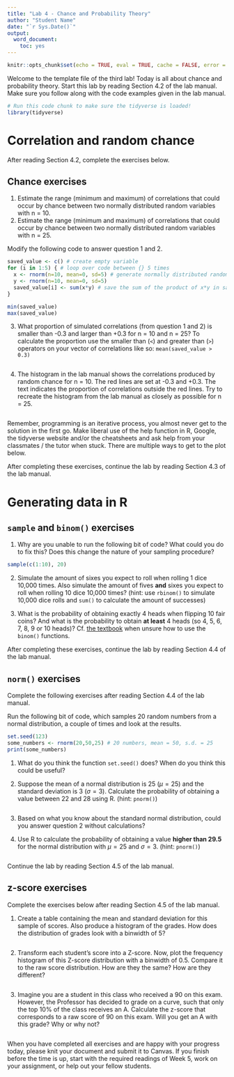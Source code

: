 ```yaml
---
title: "Lab 4 - Chance and Probability Theory"
author: "Student Name"
date: "`r Sys.Date()`"
output:
  word_document:
    toc: yes
---
```


```r
knitr::opts_chunk$set(echo = TRUE, eval = TRUE, cache = FALSE, error = TRUE, message = FALSE, warning = TRUE, tidy = FALSE)
```

Welcome to the template file of the third lab! Today is all about chance and probability theory. Start this lab by reading Section 4.2 of the lab manual. Make sure you follow along with the code examples given in the lab manual. 

```r
# Run this code chunk to make sure the tidyverse is loaded! 
library(tidyverse) 
```


# Correlation and random chance
After reading Section 4.2, complete the exercises below. 

## Chance exercises
1. Estimate the range (minimum and maximum) of correlations that could occur by chance between two normally distributed random variables with n = 10.
2. Estimate the range (minimum and maximum) of correlations that could occur by chance between two normally distributed random variables with n = 25.

Modify the following code to answer question 1 and 2.  

```r
saved_value <- c() # create empty variable
for (i in 1:5) { # loop over code between {} 5 times
  x <- rnorm(n=10, mean=0, sd=5) # generate normally distributed random variables
  y <- rnorm(n=10, mean=0, sd=5)
  saved_value[i] <- sum(x*y) # save the sum of the product of x*y in saved_value
}

min(saved_value)
max(saved_value)

```

3. What proportion of simulated correlations (from question 1 and 2) is smaller than -0.3 and larger than +0.3 for n = 10 and n = 25? To calculate the proportion use the smaller than (`<`) and greater than (`>`) operators on your vector of correlations like so: `mean(saved_value > 0.3)`

```r

```

4. The histogram in the lab manual shows the correlations produced by random chance for n = 10. The red lines are set at -0.3 and +0.3. The text indicates the proportion of correlations outside the red lines. Try to recreate the histogram from the lab manual as closely as possible for n = 25.

```r

```

Remember, programming is an iterative process, you almost never get to the solution in the first go. Make liberal use of the help function in R, Google, the tidyverse website and/or the cheatsheets and ask help from your classmates / the tutor when stuck. There are multiple ways to get to the plot below. 

After completing these exercises, continue the lab by reading Section 4.3 of the lab manual.

# Generating data in R

## `sample` and `binom()` exercises
1. Why are you unable to run the following bit of code? What could you do to fix this? Does this change the nature of your sampling procedure?
```r
sample(c(1:10), 20)
```

2. Simulate the amount of sixes you expect to roll when rolling 1 dice 10,000 times. Also simulate the amount of fives **and** sixes you expect to roll when rolling 10 dice 10,000 times? (hint: use `rbinom()` to simulate 10,000 dice rolls and `sum()` to calculate the amount of successes)

3. What is the probability of obtaining exactly 4 heads when flipping 10 fair coins? And what is the probability to obtain **at least** 4 heads (so 4, 5, 6, 7, 8, 9 or 10 heads)? Cf. [the textbook](https://thomashulst.github.io/quantrma/chance.html#working-with-the-binomial-distribution-in-r) when unsure how to use the `binom()` functions.

After completing these exercises, continue the lab by reading Section 4.4 of the lab manual.

## `norm()` exercises
Complete the following exercises after reading Section 4.4 of the lab manual.

Run the following bit of code, which samples 20 random numbers from a normal distribution, a couple of times and look at the results.

```r
set.seed(123)
some_numbers <- rnorm(20,50,25) # 20 numbers, mean = 50, s.d. = 25
print(some_numbers)
```

1. What do you think the function `set.seed()` does? When do you think this could be useful?

2. Suppose the mean of a normal distribution is 25 ($\mu = 25$) and the standard deviation is 3 ($\sigma=3$). Calculate the probability of obtaining a value between 22 and 28 using R. (hint: `pnorm()`)

```r

```

3. Based on what you know about the standard normal distribution, could you answer question 2 without calculations?

4. Use R to calculate the probability of obtaining a value **higher than 29.5** for the normal distribution with $\mu = 25$ and $\sigma=3$. (hint: `pnorm()`)

```r

```

Continue the lab by reading Section 4.5 of the lab manual.

## z-score exercises
Complete the exercises below after reading Section 4.5 of the lab manual.

1. Create a table containing the mean and standard deviation for this sample of scores. Also produce a histogram of the grades. How does the distribution of grades look with a binwidth of 5?
```r

```

2. Transform each student’s score into a Z-score. Now, plot the frequency histogram  of this Z-score distribution with a binwidth of 0.5. Compare it to the raw score distribution. How are they the same? How are they different?

```r

```

3. Imagine you are a student in this class who received a 90 on this exam. However, the Professor has decided to grade on a curve, such that only the top 10% of the class receives an A. Calculate the z-score that corresponds to a raw score of 90 on this exam. Will you get an A with this grade? Why or why not?
```r

```


When you have completed all exercises and are happy with your progress today, please knit your document and submit it to Canvas. If you finish before the time is up, start with the required readings of Week 5, work on your assignment, or help out your fellow students.
